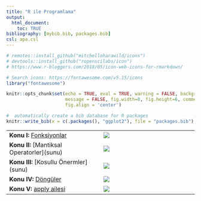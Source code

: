 ```yaml
---
title: "R ile Programlama"
output:
  html_document:
    toc: TRUE
bibliography: [mybib.bib, packages.bib]
csl: apa.csl
---
```


```r
# remotes::install_github("mitchelloharawild/icons")
# devtools::install_github("ropenscilabs/icon")
# https://www.r-bloggers.com/2018/05/icon-web-icons-for-rmarkdown/

# Search icons: https://fontawesome.com/v5.15/icons
library("fontawesome")

knitr::opts_chunk$set(echo = TRUE, eval = TRUE, warning = FALSE, background = "gray85",
                      message = FALSE, fig.width=8, fig.height=6, comment = NA,
                      fig.align = 'center')

#  automatically create a bib database for R packages
knitr::write_bib(x = c(.packages(), "ggplot2"), file = "packages.bib")
```


|   |   |
|---|---|
|**Konu I: ** [Fonksiyonlar]() | ![](figures/functions.png) |
|**Konu II: **   [Mantiksal Operatorler](sunu\) |    ![](figures/logic.png) |
| **Konu III: **   [Kosullu Önermler](sunu\) | ![](figures/conditions.PNG) |
| **Konu IV: **   [Döngüler]() | ![](figures/loops.png) |
| **Konu V: **   [apply ailesi]() | ![](figures/apply.png) |




